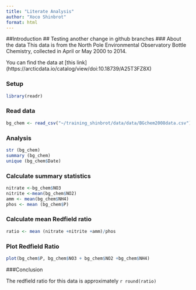 ```yaml
---
title: "Literate Analysis"
author: "Xoco Shinbrot"
format: html
---
```

##Introduction
## Testing another change in github branches
### About the data
This data is from the North Pole Environmental Observatory Bottle Chemistry, collected in April or May 2000 to 2014.

You can find the data at [this link] (https://arcticdata.io/catalog/view/doi:10.18739/A25T3FZ8X)

### Setup
```r
library(readr)
```

### Read data
```r
bg_chem <- read_csv("~/training_shinbrot/data/data/BGchem2008data.csv")

```


### Analysis
```r
str (bg_chem)
summary (bg_chem)
unique (bg_chem$Date)
```

### Calculate summary statistics
```r
nitrate <-bg_chem$NO3
nitrite <-mean(bg_chem$NO2)
amm <- mean(bg_chem$NH4)
phos <- mean (bg_chem$P)
```

### Calculate mean Redfield ratio
```r
ratio <- mean (nitrate +nitrite +amm)/phos
```

### Plot Redfield Ratio
```r
plot(bg_chem$P, bg_chem$NO3 + bg_chem$NO2 +bg_chem$NH4)
```

###Conclusion

The redfield ratio for this data is approximately `r round(ratio)`